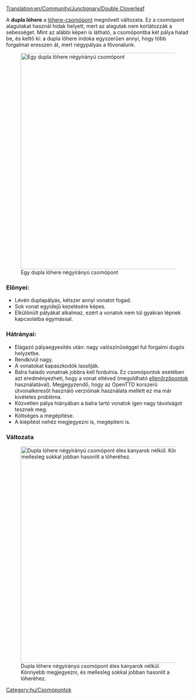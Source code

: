 [[Translation:en/Community/Junctionary/Double Cloverleaf]]

{{hu/Csomópontmenü}}
A '''dupla lóhere''' a [[hu/Community/Junctionary/Csomópont/Lóhere|lóhere-csomópont]] megnövelt változata.
Ez a csomópont alagutakat használ hidak helyett, mert az alagutak nem korlátozzák a sebességet.
Mint az alábbi képen is látható, a csomópontba két pálya halad be, és kettő ki: a dupla lóhere indoka egyszerűen annyi, hogy több forgalmat eresszen át, mert négypályás a fővonalunk.

[[File:en/Double cloverleaf.png|none|thumb|590px|Egy dupla lóhere négyirányú csomópont]]

===Előnyei:===
* Lévén duplapályás, kétszer annyi vonatot fogad.
* Sok vonat egyidejű kezelésére képes.
* Elkülönült pályákat alkalmaz, ezért a vonatok nem túl gyakran lépnek kapcsolatba egymással.

===Hátrányai:===
* Elágazó pályaegyesítés után: nagy valószínűséggel fut forgalmi dugós helyzetbe.
* Rendkívül nagy.
* A vonatokat kapaszkodók lassítják.
* Balra haladó vonatnak jobbra kell fordulnia. Ez csomópontok esetében azt eredményezheti, hogy a vonat eltéved (megoldható [[hu/Manual/Ellenőrzőpontok|ellenőrzőpontok]] használatával). Megjegyzendő, hogy az OpenTTD korszerű útvonalkeresőt használó verzióinak használata mellett ez ma már kivételes probléma.
* Közvetlen pálya hiányában a balra tartó vonatok igen nagy távolságot tesznek meg.
* Költséges a megépítése.
* A kiépítést nehéz megjegyezni is, megépíteni is.

===Változata===
[[File:en/DoubleCloverleafVariation.png|none|thumb|590px|Dupla lóhere négyirányú csomópont éles kanyarok nélkül. Könnyebb megjegyezni, és mellesleg sokkal jobban hasonlít a lóheréhez.]]

[[Category:hu/Csomópontok]]